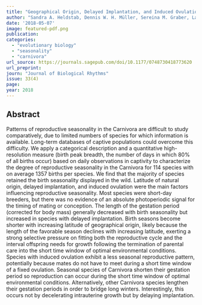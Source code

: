```yaml
---
title: "Geographical Origin, Delayed Implantation, and Induced Ovulation Explain Reproductive Seasonality in the Carnivora"
author: "Sandra A. Heldstab, Dennis W. H. Müller, Sereina M. Graber, Laurie Bingaman Lackey, Eberhard Rensch, Jean-Michel Hatt, Philipp Zerbe, Marcus Clauss"
date: '2018-05-07'
image: featured-pdf.png
publication: 
categories:
  - "evolutionary biology"
  - "seasonality"
  - "carnivora" 
url_source: https://journals.sagepub.com/doi/10.1177/0748730418773620
url_preprint: 
journ: "Journal of Biological Rhythms"
issue: 33(4)
page: 
year: 2018
---
```


## Abstract

Patterns of reproductive seasonality in the Carnivora are difficult to study comparatively, due to limited numbers of species for which information is available. Long-term databases of captive populations could overcome this difficulty. We apply a categorical description and a quantitative high-resolution measure (birth peak breadth, the number of days in which 80% of all births occur) based on daily observations in captivity to characterize the degree of reproductive seasonality in the Carnivora for 114 species with on average 1357 births per species. We find that the majority of species retained the birth seasonality displayed in the wild. Latitude of natural origin, delayed implantation, and induced ovulation were the main factors influencing reproductive seasonality. Most species were short-day breeders, but there was no evidence of an absolute photoperiodic signal for the timing of mating or conception. The length of the gestation period (corrected for body mass) generally decreased with birth seasonality but increased in species with delayed implantation. Birth seasons become shorter with increasing latitude of geographical origin, likely because the length of the favorable season declines with increasing latitude, exerting a strong selective pressure on fitting both the reproductive cycle and the interval offspring needs for growth following the termination of parental care into the short time window of optimal environmental conditions. Species with induced ovulation exhibit a less seasonal reproductive pattern, potentially because mates do not have to meet during a short time window of a fixed ovulation. Seasonal species of Carnivora shorten their gestation period so reproduction can occur during the short time window of optimal environmental conditions. Alternatively, other Carnivora species lengthen their gestation periods in order to bridge long winters. Interestingly, this occurs not by decelerating intrauterine growth but by delaying implantation.
